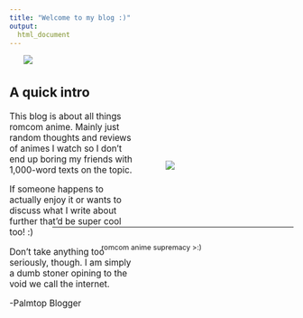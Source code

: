 ```yaml
---
title: "Welcome to my blog :)"
output:
  html_document
---
```


<div style="width: 80%; height: auto; float: center; margin-left: 5%; margin-top: 0%;">
![](toradora.png)
</div>
<div style="font-size: 1.1em; margin-left: 0%; margin-top: 7%; width: 45%">
# A quick intro

This blog is about all things romcom anime. Mainly just random thoughts and reviews of animes I watch so I don't end up boring my friends with 1,000-word texts on the topic.

If someone happens to actually enjoy it or wants to discuss what I write about further that'd be super cool too! :)

Don't take anything too seriously, though. I am simply a dumb stoner opining to the void we call the internet.

-Palmtop Blogger
</div>
<div style="margin-left: 55%; margin-top: -55%; width: 50%">
![](love_is_war.png)
</div>

<div style="font-color: red; font-size: 2em; margin-top: 20%; margin-left:15%">
----------------------------------------------------------------------------------------------------------------------------------------
</div>
<div style="font-size: 0.9em; height: auto; text-align: center;">
romcom anime supremacy >:)
</div>